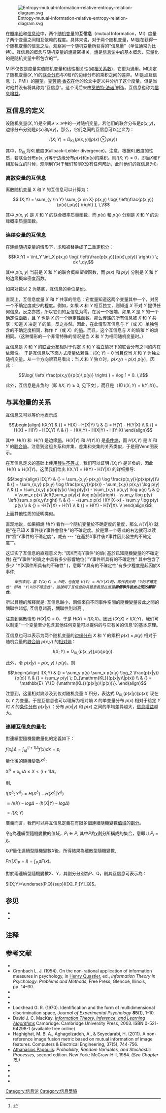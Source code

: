 {{NoteTA
|G1 = IT
}}
[[Image:Entropy-mutual-information-relative-entropy-relation-diagram.svg|thumb]]

在[[概率论|概率论]]和[[信息论|信息论]]中，两个[[随机变量|随机变量]]的'''互信息'''（mutual Information，MI）度量了两个变量之间相互依赖的程度。具体来说，对于两个随机变量，MI是在获得一个随机变量的信息之后，观察另一个随机变量所获得的“信息量”（单位通常为比特）。互信息的概念与随机变量的[[熵_(信息论)|熵]]紧密相关，[[熵_(信息论)|熵]]是[[信息论|信息论]]中的基本概念，它量化的是随机变量中所包含的“{{Link-en|信息量|Information content}}”。 

MI不仅仅是度量实值随机变量和线性相关性(如[[相关系数|相关系数]])，它更为通用。MI决定了随机变量<math>{\displaystyle (X,Y)}</math>的[[联合分布|联合分布]]与<math>X</math>和<math>Y</math>的边缘分布的乘积之间的差异。MI是点互信息（{{Link-en|Pointwise Mutual Information|pointwise mutual information}}，PMI）的[[期望|期望]]。[[克劳德·香农|克劳德·香农]]在他的论文{{Link-en|A Mathematical Theory of Communication|A Mathematical Theory of Communication}}中定义并分析了这个度量，但是当时他并没有将其称为“互信息”。这个词后来由[[罗伯特·法诺|罗伯特·法诺]]<ref>{{cite journal | last1 = Kreer | first1 = J. G. | year = 1957 | title = A question of terminology | journal = IRE Transactions on Information Theory| volume = 3 | issue = 3 | page = 208 | doi = 10.1109/TIT.1957.1057418}}</ref>创造。互信息也称为[[信息增益|信息增益]]。

==互信息的定义==
设随机变量<math>{\displaystyle (X,Y)}</math>是空间<math>{\displaystyle {\mathcal {X}}\times {\mathcal {Y}}}</math>中的一对随机变量。若他们的联合分布是<math>{\displaystyle p(x,y)}</math>，边缘分布分别是<math>{\displaystyle p(x)}</math>和<math>{\displaystyle p(y)}</math>，那么，它们之间的互信息可以定义为：

:<math>{\displaystyle I(X;Y)=D_{\mathrm {KL} }(p(x,y)\|p(x)\otimes p(y))}
</math>

其中，<math>{\displaystyle D_{\mathrm {KL} }}</math>为KL散度(Kullback–Leibler divergence)。注意，根据KL散度的性质，若联合分布<math>p(x,y)</math>等于边缘分布<math>p(x)</math>和<math>p(y)</math>的乘积，则<math>I(X;Y)=0</math>，即当<math>X</math>和<math>Y</math>相互独立的时候，观测到Y对于我们预测X没有任何帮助，此时他们的互信息为0。

=== 离散变量的互信息 ===
离散随机变量 X 和 Y 的互信息可以计算为：

:<math> I(X;Y) = \sum_{y \in Y} \sum_{x \in X} 
                 p(x,y) \log{ \left(\frac{p(x,y)}{p(x)\,p(y)}
                              \right) }, \,\!
</math>

其中 ''p''(''x'', ''y'') 是 ''X'' 和 ''Y'' 的联合概率质量函数，而 <math>p(x)</math> 和 <math>p(y)</math>  分别是 ''X'' 和 ''Y'' 的边缘概率质量函数。

=== 连续变量的互信息 ===
在[[连续函数|连续随机变量]]的情形下，求和被替换成了[[二重积分|二重定积分]]：

:<math> I(X;Y) = \int_Y \int_X 
                 p(x,y) \log{ \left(\frac{p(x,y)}{p(x)\,p(y)}
                              \right) } \; dx \,dy,

 </math>

其中 ''p''(''x'', ''y'') 当前是 ''X'' 和 ''Y'' 的联合概率''密度''函数，而 <math>p(x)</math> 和 <math>p(y)</math> 分别是 ''X'' 和 ''Y'' 的边缘概率密度函数。

如果对数以 2 为基底，互信息的单位是[[位元|bit]]。

直观上，互信息度量 ''X'' 和 ''Y'' 共享的信息：它度量知道这两个变量其中一个，对另一个不确定度减少的程度。例如，如果 ''X'' 和 ''Y'' 相互独立，则知道 ''X'' 不对 ''Y'' 提供任何信息，反之亦然，所以它们的互信息为零。在另一个极端，如果 ''X'' 是 ''Y'' 的一个确定性函数，且 ''Y'' 也是 ''X'' 的一个确定性函数，那么传递的所有信息被 ''X'' 和 ''Y'' 共享：知道 ''X'' 决定 ''Y'' 的值，反之亦然。因此，在此情形互信息与 ''Y''（或 ''X''）单独包含的不确定度相同，称作 ''Y''（或 ''X''）的[[信息熵|熵]]。而且，这个互信息与 ''X'' 的熵和 ''Y'' 的熵相同。（这种情形的一个非常特殊的情况是当 ''X'' 和 ''Y'' 为相同随机变量时。）

互信息是 ''X'' 和 ''Y'' 的[[联合分布|联合分布]]相对于假定 ''X'' 和 ''Y'' 独立情况下的联合分布之间的内在依赖性。
于是互信息以下面方式度量依赖性：''I''(''X''; ''Y'') = 0 [[当且仅当|当且仅当]] ''X'' 和 ''Y'' 为独立随机变量。从一个方向很容易看出：当 ''X'' 和 ''Y'' 独立时，''p''(''x'',''y'') = ''p''(''x'') ''p''(''y'')，因此：

:<math> \log{ \left( \frac{p(x,y)}{p(x)\,p(y)} \right) } = \log 1 = 0. \,\!
 </math>

此外，互信息是非负的（即 <math>I(X;Y)\ge0</math>; 见下文），而且是{{Link-en|对称函数|Symmetric function|对称的}}（即 <math>I(X;Y) = I(Y;X)</math>）。

==与其他量的关系==
互信息又可以等价地表示成

:<math>
\begin{align}
I(X;Y) & {} = H(X) - H(X|Y) \\ 
& {} = H(Y) - H(Y|X) \\ 
& {} = H(X) + H(Y) - H(X,Y) \\
& {} = H(X,Y) - H(X|Y) - H(Y|X)
\end{align}
</math>

其中 <math>\ H(X)</math> 和 <math>\ H(Y)</math> 是边缘[[信息熵|熵]]，''H''(''X''|''Y'') 和 ''H''(''Y''|''X'') 是[[条件熵|条件熵]]，而 ''H''(''X'',''Y'') 是 ''X'' 和 ''Y'' 的[[联合熵|联合熵]]。注意到这组关系和并集、差集和交集的关系类似，于是用Venn图表示。

在互信息定义的基础上使用[[琴生不等式|琴生不等式]]，我们可以证明 ''I''(''X'';''Y'') 是非负的，因此 <math>\ H(X) \ge H(X|Y)</math>。这里我们给出 I(X;Y) = H(Y) - H(Y|X) 的详细推导:

:<math>
\begin{align}
I(X;Y) & {} = \sum_{x,y} p(x,y) \log \frac{p(x,y)}{p(x)p(y)}\\ 
& {} = \sum_{x,y} p(x,y) \log \frac{p(x,y)}{p(x)} - \sum_{x,y} p(x,y) \log p(y)  \\ 

& {} = \sum_{x,y} p(x)p(y|x) \log p(y|x) - \sum_{x,y} p(x,y) \log p(y) \\
& {} = \sum_x p(x) \left(\sum_y p(y|x) \log p(y|x)\right) - \sum_y \log p(y) \left(\sum_x p(x,y)\right) \\

& {} = -\sum_x p(x) H(Y|X=x) - \sum_y \log p(y) p(y) \\
& {} = -H(Y|X) + H(Y)  \\
& {} = H(Y) - H(Y|X).  \\
\end{align}
</math>
上面其他性质的证明类似。

直观地说，如果把熵 ''H''(''Y'') 看作一个随机变量於不确定度的量度，那么 ''H''(''Y''|''X'') 就是"在已知 ''X'' 事件後''Y''事件會發生"的不確定度。於是第一个等式的右边就可以读作“將"Y事件的不确定度"，减去 --- "在基於''X''事件後''Y''事件因此發生的不確定度"”。

这证实了互信息的直观意义为: "因X而有Y事件"的熵( 基於已知隨機變量的不確定性) 在"Y事件"的熵之中具有多少影響地位( "Y事件所具有的不確定性" 其中包含了多少 "Y|X事件所具有的不確性" )，意即"Y具有的不確定性"有多少程度是起因於X事件; 

     ''舉例來說，當 I(X;Y) = 0時，也就是 H(Y) = H(Y|X)時，即代表此時 "Y的不確定性" 即為 "Y|X的不確定性"，這說明了互信息的具體意義是在度量'''兩個事件彼此之間的關聯性'''。''

所以具體的解釋就是: 互信息越小，兩個來自不同事件空間的隨機變量彼此之間的關聯性越低; 互信息越高，關聯性則越高 。



注意到离散情形 ''H''(''X''|''X'') = 0，于是 ''H''(''X'') = ''I''(''X'';''X'')。因此 ''I''(''X'';''X'') ≥ ''I''(''X'';''Y'')，我们可以制定”一个变量至少包含其他任何变量可以提供的与它有关的信息“的基本原理。

互信息也可以表示为两个随机变量的[[边缘分布|边缘分布]] ''X'' 和 ''Y'' 的乘积 ''p''(''x'') × ''p''(''y'') 相对于随机变量的[[联合熵|联合熵]] ''p''(''x'',''y'') 的[[相对熵|相对熵]]：

:<math> I(X;Y) = D_{\mathrm{KL}}(p(x,y)\|p(x)p(y)). </math>

此外，令 ''p''(''x''|''y'') = ''p''(''x'', ''y'') / ''p''(''y'')。则

:<math>
\begin{align}
I(X;Y) & {} = \sum_y p(y) \sum_x p(x|y) \log_2 \frac{p(x|y)}{p(x)} \\
& {} =  \sum_y p(y) \; D_{\mathrm{KL}}(p(x|y)\|p(x)) \\
& {} = \mathbb{E}_Y\{D_{\mathrm{KL}}(p(x|y)\|p(x))\}.
\end{align}
</math>

注意到，这里相对熵涉及到仅对随机变量 ''X'' 积分，表达式 <math>D_{\mathrm{KL}}(p(x|y)\|p(x))</math> 现在以 ''Y'' 为变量。于是互信息也可以理解为相对熵 ''X'' 的单变量分布 ''p''(''x'') 相对于给定 ''Y'' 时 ''X'' 的[[条件分布|条件分布]] ''p''(''x''|''y'') ：分布 ''p''(''x''|''y'') 和 ''p''(''x'') 之间的平均差异越大，[[相对熵|信息增益]]越大。

=== 連續互信息的量化 ===
對連續型隨機變數量化的定義如下：

<math>f(x_i)\Delta=\int_{i\Delta}^{(i+1)\Delta}f(x)dx=p_i
</math>

量化後的隨機變數<math>X^{\Delta}</math>:

<math>X^{\Delta}=x_i, i \Delta \leq X <(i+1)\Delta </math>。

則,

<math>I(X^{\Delta};Y^{\Delta})=H(X^{\Delta})-H(X^\Delta|Y^\Delta)  </math>

<math>\approx h(X)-log{\Delta}-(h(X|Y)-log{\Delta})</math>

<math>=I(X;Y)</math>

廣義而言，我們可以將互信息定義在有限多個連續隨機變數[[值域|值域]]的[[集合划分|劃分]]。

令<math>\chi</math>為連續型隨機變數的值域，<math>P_i\in P </math>, 其中<math>P</math>為<math>\chi</math>劃分所構成的集合，意即<math>\cup_iP_i=\chi</math>。

以<math>P</math>量化連續型隨機變數<math>X</math>後，所得結果為離散型隨機變數,

<math>Pr([X]_P=i)=\int_{P_i} dF(x)</math>。

對於兩連續型隨機變數X、Y，其劃分分別為P、Q，則其互信息可表示為：

<math>I(X;Y)=\underset{P,Q}{sup}I([X]_P;[Y]_Q)</math>。

== 参见 ==
* {{le|点间互信息|Pointwise mutual information}}
* {{le|量子互信息|Quantum mutual information}}

== 注释 ==
<references/>

== 参考文献 ==
* {{Cite_journal
  | last = Cilibrasi 
  | first = Rudi 
  | author2 = Paul M.B. Vitan´ yi
  | title = Clustering by compression
  | journal = IEEE Transactions on Information Theory
  | volume = 51
  | issue = 4
  | pages = 1523–1545
  | year = 2005
  | url = http://www.cwi.nl/~paulv/papers/cluster.pdf
  | format = [[PDF|PDF]]
  | doi = 10.1109/TIT.2005.844059
  | ref = harv
}}
* Cronbach L. J. (1954). On the non-rational application of information measures in psychology, in [[Henry_Quastler|Henry Quastler]], ed., ''Information Theory in Psychology: Problems and Methods'', Free Press, Glencoe, Illinois, pp. 14–30.
* {{Cite_journal|first1=Kenneth Ward|last1=Church|first2=Patrick|last2=Hanks|title=Word association norms, mutual information, and lexicography|journal=Proceedings of the 27th Annual Meeting of the Association for Computational Linguistics|year=1989|url=http://delivery.acm.org/10.1145/90000/89095/p22-church.pdf?ip=87.193.196.98&id=89095&acc=OPEN&key=BF13D071DEA4D3F3B0AA4BA89B4BCA5B&CFID=238314452&CFTOKEN=56636212&__acm__=1375963734_fac6312f7247e2f4d7915da1a876acbe}}{{Dead link|date=2020年7月 |bot=InternetArchiveBot |fix-attempted=yes }}<!--Syntax highlighter補丁-->
* {{Cite_book|author=Guiasu, Silviu|year=1977|title=Information Theory with Applications|publisher=McGraw-Hill, New York|isbn=978-0070251090}}
* {{Cite_book
  | last = Li
  | first = Ming
  | author2 = Paul M.B. Vitan´ yi
  | title = An introduction to Kolmogorov complexity and its applications
  | location = New York
  | publisher = [[Springer-Verlag|Springer-Verlag]]
  | date = February 1997
  | isbn = 0-387-94868-6 }}
* Lockhead G. R. (1970). Identification and the form of multidimensional discrimination space, ''Journal of Experimental Psychology'' '''85'''(1), 1–10.
* David J. C. MacKay. ''[https://web.archive.org/web/20160217105359/http://www.inference.phy.cam.ac.uk/mackay/itila/book.html Information Theory, Inference, and Learning Algorithms]'' Cambridge: Cambridge University Press, 2003. ISBN 0-521-64298-1 (available free online)
* Haghighat, M. B. A., Aghagolzadeh, A., & Seyedarabi, H. (2011). A non-reference image fusion metric based on mutual information of image features. Computers & Electrical Engineering, 37(5), 744-756.
* [[Athanasios_Papoulis|Athanasios Papoulis]]. ''Probability, Random Variables, and Stochastic Processes'', second edition. New York: McGraw-Hill, 1984. ''(See Chapter 15.)''
* {{Cite_book|author=Witten, Ian H. & Frank, Eibe|year=2005|title=Data Mining: Practical Machine Learning Tools and Techniques|publisher=Morgan Kaufmann, Amsterdam|isbn=978-0-12-374856-0|url=http://www.cs.waikato.ac.nz/~ml/weka/book.html|access-date=2015-04-02|archive-date=2020-11-27|archive-url=https://web.archive.org/web/20201127014857/https://www.cs.waikato.ac.nz/~ml/weka/book.html|dead-url=no}}
* {{Cite_journal|author=Peng, H.C., Long, F., and Ding, C.|title=Feature selection based on mutual information: criteria of max-dependency, max-relevance, and min-redundancy|journal=IEEE Transactions on Pattern Analysis and Machine Intelligence|volume=27|issue=8|pages=1226–1238|year=2005|url=http://research.janelia.org/peng/proj/mRMR/index.htm|doi=10.1109/tpami.2005.159|access-date=2015-04-02|archive-date=2009-05-22|archive-url=https://web.archive.org/web/20090522065535/http://research.janelia.org/peng/proj/mRMR/index.htm|dead-url=no}}
* {{Cite_journal|author=Andre S. Ribeiro, Stuart A. Kauffman, Jason Lloyd-Price, Bjorn Samuelsson, and Joshua Socolar|year=2008|title=Mutual Information in Random Boolean models of regulatory networks|journal=Physical Review E|volume=77|issue=1|arxiv=0707.3642}}
* {{Cite_journal
 |last        = Wells
 |first       = W.M. III
 |author2     = Viola
 |author3     = P.
 |author4     = Atsumi
 |author5     = H.
 |author6     = Nakajima
 |author7     = S.
 |author8     = Kikinis
 |author9     = R.
 |title       = Multi-modal volume registration by maximization of mutual information
 |journal     = Medical Image Analysis
 |volume      = 1
 |issue       = 1
 |pages       = 35–51
 |year        = 1996
 |pmid        = 9873920
 |doi         = 10.1016/S1361-8415(01)80004-9
 |url         = http://www.ai.mit.edu/people/sw/papers/mia.pdf
 |format      = [[PDF|PDF]]
 |ref         = harv
 |deadurl     = yes
 |archiveurl  = https://web.archive.org/web/20080906201633/http://www.ai.mit.edu/people/sw/papers/mia.pdf
 |archivedate = 2008-09-06
 |access-date = 2015-04-02
}}

{{DEFAULTSORT:Mutual Information}}
[[Category:信息论|Category:信息论]]
[[Category:信息學熵|Category:信息學熵]]